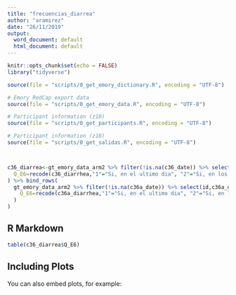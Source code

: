 ```yaml
---
title: "frecuencias_diarrea"
author: "aramirez"
date: "26/11/2019"
output:
  word_document: default
  html_document: default
---
```


```r
knitr::opts_chunk$set(echo = FALSE)
library("tidyverse")

source(file = "scripts/0_get_emory_dictionary.R", encoding = "UTF-8")

# Emory RedCap export data
source(file = "scripts/0_get_emory_data.R", encoding = "UTF-8")

# Participant information (z10)
source(file = "scripts/0_get_participants.R", encoding = "UTF-8")

# Participant information (z10)
source(file = "scripts/0_get_salidas.R", encoding = "UTF-8")



c36_diarrea<-gt_emory_data_arm2 %>% filter(!is.na(c36_date)) %>% select(id,c36_diarrhea ) %>% mutate(
  Q_E6=recode(c36_diarrhea,"1"="Si, en el ultimo dia", "2"="Si, en los ultimos 2-7 dias", "0"="No")
) %>% bind_rows(
  gt_emory_data_arm2 %>% filter(!is.na(c36a_date)) %>% select(id,c36a_diarrhea ) %>% mutate(
    Q_E6=recode(c36a_diarrhea,"1"="Si, en el ultimo dia", "2"="Si, en los ultimos 2-7 dias", "0"="No")
  ) 
)
```

## R Markdown



```r


table(c36_diarrea$Q_E6)

```

## Including Plots

You can also embed plots, for example:

```r

```

